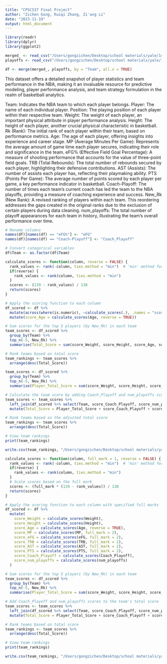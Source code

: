 ```yaml
---
title: "CPSC537 Final Project"
author: "Zichen Gong, Ruiqi Zhang, Zi'ang Li"
date: "2023-11-19"
output: html_document
---
```


```r
library(readr)
library(dplyr)
library(ggplot2)
```

```r
merged_ <- read_csv("/Users/gongzichen/Desktop/school materials/yale/1st year/CPSC537/assignment/final project/cleaned_dataframes/merged_.csv")
playoffs <- read_csv("/Users/gongzichen/Desktop/school materials/yale/1st year/CPSC537/assignment/final project/cleaned_dataframes/playoffs.csv")
```

```r
df <- merge(merged_, playoffs, by = "Team", all.x = TRUE)
```

This dataset offers a detailed snapshot of player statistics and team performance in the NBA, making it an invaluable resource for predictive modeling, player performance analysis, and team strategy formulation in the realm of basketball analytics.

Team: Indicates the NBA team to which each player belongs.
Player: The name of each individual player.
Position: The playing position of each player within their respective team.
Weight: The weight of each player, an important physical attribute in player performance analysis.
Height: The height of each player, another crucial physical characteristic in basketball.
Rk (Rank): The initial rank of each player within their team, based on performance metrics.
Age: The age of each player, offering insights into experience and career stage.
MP (Average Minutes Per Game): Represents the average amount of game time each player secures, indicating their role and significance in the team.
eFG% (Effective Field Goal Percentage): A measure of shooting performance that accounts for the value of three-point field goals.
TRB (Total Rebounds): The total number of rebounds secured by each player, highlighting their defensive contributions.
AST (Assists): The number of assists each player has, reflecting their playmaking ability.
PTS (Points Per Game): The average number of points scored by each player per game, a key performance indicator in basketball.
Coach-Playoff: The number of times each team's current coach has led the team to the NBA playoffs, providing a measure of coaching experience and success.
New_Rk (New Rank): A revised ranking of players within each team. This reordering addresses the gaps created in the original ranks due to the exclusion of certain players during data cleaning.
num_playoffs: The total number of playoff appearances for each team in history, illustrating the team's overall performance over time.

```r
# Rename columns
names(df)[names(df) == "eFG%"] <- "eFG"
names(df)[names(df) == "Coach-Playoff"] <- "Coach_Playoff"

# Convert categorical variables
df$Team <- as.factor(df$Team)
```

```r
calculate_scores <- function(column, reverse = FALSE) {
  rank_values <- rank(-column, ties.method = "min")  # 'min' method for ties
  if(reverse) {
    rank_values <- rank(column, ties.method = "min")
  }
  scores <- (139 - rank_values) / 138
  return(scores)
}

# Apply the scoring function to each column
df_scored <- df %>%
  mutate(across(where(is.numeric), ~calculate_scores(.), .names = "score_{.col}")) %>%
  mutate(score_Age = calculate_scores(Age, reverse = TRUE))

# Sum scores for the top 5 players (by New_Rk) in each team
team_scores <- df_scored %>%
  group_by(Team) %>%
  top_n(-5, New_Rk) %>%
  summarise(Total_Score = sum(score_Weight, score_Height, score_Age, score_MP, score_eFG, score_TRB, score_AST, score_PTS))

# Rank teams based on total score
team_rankings <- team_scores %>%
  arrange(desc(Total_Score))
```

```r
team_scores <- df_scored %>%
  group_by(Team) %>%
  top_n(-5, New_Rk) %>%
  summarise(Player_Total_Score = sum(score_Weight, score_Height, score_Age, score_MP, score_eFG, score_TRB, score_AST, score_PTS))

# Calculate the team score by adding Coach_Playoff and num_playoffs scores
team_scores <- team_scores %>%
  left_join(df_scored %>% select(Team, score_Coach_Playoff, score_num_playoffs) %>% distinct(), by = "Team") %>%
  mutate(Total_Score = Player_Total_Score + score_Coach_Playoff + score_num_playoffs)

# Rank teams based on the adjusted total score
team_rankings <- team_scores %>%
  arrange(desc(Total_Score))

# View team rankings
print(team_rankings)
```

```r
write.csv(team_rankings, "/Users/gongzichen/Desktop/school materials/yale/1st year/CPSC537/assignment/final project/rank_equal.csv", row.names = FALSE)
```


```r
calculate_scores <- function(column, full_mark = 1, reverse = FALSE) {
  rank_values <- rank(-column, ties.method = "min")  # 'min' method for ties
  if(reverse) {
    rank_values <- rank(column, ties.method = "min")
  }
  # Scale scores based on the full mark
  scores <- (full_mark * (139 - rank_values)) / 138
  return(scores)
}

# Apply the scoring function to each column with specified full marks
df_scored <- df %>%
  mutate(
    score_Weight = calculate_scores(Weight),
    score_Height = calculate_scores(Height),
    score_Age = calculate_scores(Age, reverse = TRUE),
    score_MP = calculate_scores(MP, full_mark = 2),
    score_eFG = calculate_scores(eFG, full_mark = 2),
    score_TRB = calculate_scores(TRB, full_mark = 2),
    score_AST = calculate_scores(AST, full_mark = 2),
    score_PTS = calculate_scores(PTS, full_mark = 2),
    score_Coach_Playoff = calculate_scores(Coach_Playoff),
    score_num_playoffs = calculate_scores(num_playoffs)
  )

# Sum scores for the top 5 players (by New_Rk) in each team
team_scores <- df_scored %>%
  group_by(Team) %>%
  top_n(-5, New_Rk) %>%
  summarise(Player_Total_Score = sum(score_Weight, score_Height, score_Age, score_MP, score_eFG, score_TRB, score_AST, score_PTS))

# Add Coach_Playoff and num_playoffs scores to the team's total score
team_scores <- team_scores %>%
  left_join(df_scored %>% select(Team, score_Coach_Playoff, score_num_playoffs) %>% distinct(), by = "Team") %>%
  mutate(Total_Score = Player_Total_Score + score_Coach_Playoff + score_num_playoffs)

# Rank teams based on total score
team_rankings <- team_scores %>%
  arrange(desc(Total_Score))

# View team rankings
print(team_rankings)
```

```r
write.csv(team_rankings, "/Users/gongzichen/Desktop/school materials/yale/1st year/CPSC537/assignment/final project/rank_adjusted.csv", row.names = FALSE)
```
